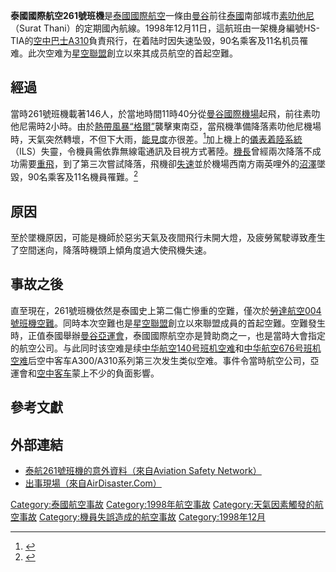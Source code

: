 {{Infobox Airliner accident|name=泰國國際航空261號班機空難|
image= Airbus A310-204 HS-TIA.jpg|
Image caption=失事客機HS-TIA，攝於1997年6月 |
Type=可控飞行撞地|
Site={{THA}}[[素叻他尼|素叻他尼]]（Surat Thani）|
Fatalities=101 |
Injuries=45 |
Aircraft Type=[[空中巴士A310|空中巴士A310-204]] |
Operator=[[泰國國際航空|泰國國際航空]] |
Origin = {{flagicon|Thailand}} [[廊曼機場|廊曼機場]]|
Last stopover = |
Destination = {{flagicon|Thailand}} [[素叻他尼機場|素叻他尼機場]]|
Tail Number=HS-TIA |
Passengers=132 |
Crew=14 |
Survivors = 45 |
}}

'''泰國國際航空261號班機'''是[[泰國國際航空|泰國國際航空]]一條由[[曼谷|曼谷]]前往[[泰國|泰國]]南部城市[[素叻他尼|素叻他尼]]（Surat Thani）的定期國內航線。1998年12月11日，這航班由一架機身編號HS-TIA的[[空中巴士A310|空中巴士A310]]負責飛行，在着陆时因失速坠毁，90名乘客及11名机员罹难。此次空难为[[星空聯盟|星空聯盟]]創立以來其成员航空的首起空難。

==經過==
當時261號班機載著146人，於當地時間11時40分從[[曼谷國際機場|曼谷國際機場]]起飛，前往素叻他尼需時2小時。由於[[1998年太平洋颱風季#.E7.86.B1.E5.B8.B6.E9.A2.A8.E6.9A.B4.E6.A0.BC.E7.88.BE_.28Gil.29|熱帶風暴“格爾”]]襲擊東南亞，當飛機準備降落素叻他尼機場時，天氣突然轉壞，不但下大雨，[[能見度|能見度]]亦很差。<ref>{{cite news|url=http://www.gmw.cn/01gmrb/1998-12/14/GB/17906%5EGM3-1412.HTM|title=雨夜中的空难|publisher=[[光明日报|光明日报]]|date=1998-12-14|accessdate=2015-02-11|archive-date=2015-02-11|archive-url=https://web.archive.org/web/20150211053316/http://www.gmw.cn/01gmrb/1998-12/14/GB/17906%5EGM3-1412.HTM|dead-url=no}}</ref>加上機上的[[儀表着陸系統|儀表着陸系統]]（ILS）失靈，令機員需依靠無線電通訊及目視方式著陸。[[機長|機長]]曾經兩次降落不成功需要[[重飛|重飛]]，到了第三次嘗試降落，飛機卻[[失速|失速]]並於機場西南方兩英哩外的[[沼澤|沼澤]]墜毀，90名乘客及11名機員罹難。<ref>{{Cite web |url=http://www.airsafe.com/events/airlines/thai.htm |title=Fatal Events Since 1970 for Thai Airways  and Thai Airways International |accessdate=2008-09-27 |archive-date=2008-09-17 |archive-url=https://web.archive.org/web/20080917002551/http://www.airsafe.com/events/airlines/thai.htm |dead-url=no }}</ref>

==原因==
至於墜機原因，可能是機師於惡劣天氣及夜間飛行未開大燈，及疲勞駕駛導致產生了空間迷向，降落時機頭上傾角度過大使飛機失速。

==事故之後==
直至現在，261號班機依然是泰國史上第二傷亡慘重的空難，僅次於[[勞達航空004號班機空難|勞達航空004號班機空難]]。同時本次空難也是[[星空聯盟|星空聯盟]]創立以來聯盟成員的首起空難。空難發生時，正值泰國舉辦[[第十三屆亞洲運動會|曼谷亞運會]]，泰國國際航空亦是贊助商之一，也是當時大會指定的航空公司。与此同时该空难是续[[中华航空140号班机空难|中华航空140号班机空难]]和[[中华航空676号班机空难|中华航空676号班机空难]]后空中客车A300/A310系列第三次发生类似空难。事件令當時航空公司，亞運會和[[空中客车|空中客车]]蒙上不少的負面影響。

==參考文獻==
{{reflist}}

==外部連結==
*[http://aviation-safety.net/database/record.php?id=19981211-0&lang=en 泰航261號班機的意外資料（來自Aviation Safety Network）] {{Wayback|url=http://aviation-safety.net/database/record.php?id=19981211-0&lang=en |date=20071217180142 }}
*[https://web.archive.org/web/20080907231850/http://www.airdisaster.com/photos/thai261/photo.shtml 出事現場（來自AirDisaster.Com）]

{{1998年航空事故}}

[[Category:泰國航空事故|Category:泰國航空事故]]
[[Category:1998年航空事故|Category:1998年航空事故]]
[[Category:天氣因素觸發的航空事故|Category:天氣因素觸發的航空事故]]
[[Category:機員失誤造成的航空事故|Category:機員失誤造成的航空事故]]
[[Category:1998年12月|Category:1998年12月]]